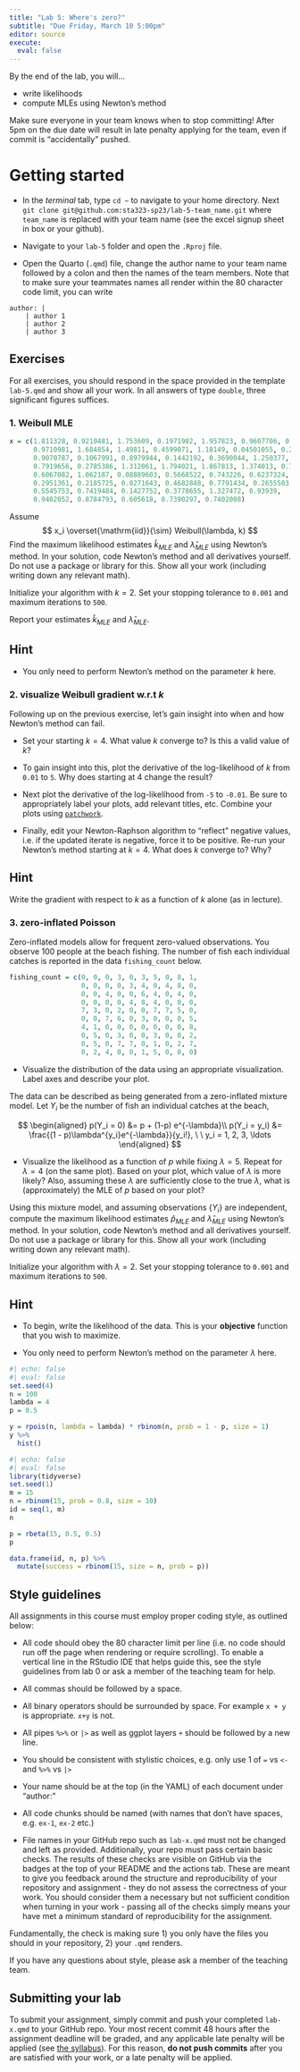 ```yaml
---
title: "Lab 5: Where's zero?"
subtitle: "Due Friday, March 10 5:00pm"  
editor: source
execute:
  eval: false
---
```



By the end of the lab, you will...

- write likelihoods
- compute MLEs using Newton's method

::: callout-warning
Make sure everyone in your team knows when to stop committing! After 5pm on the due date will result in late penalty applying for the team, even if commit is "accidentally" pushed.
:::

# Getting started

-   In the *terminal* tab, type `cd ~` to navigate to your home directory. Next `git clone git@github.com:sta323-sp23/lab-5-team_name.git` where `team_name` is replaced with your team name (see the excel signup sheet in box or your github).

-   Navigate to your `lab-5` folder and open the `.Rproj` file.

-   Open the Quarto (`.qmd`) file, change the author name to your team name followed by a colon and then the names of the team members. Note that to make sure your teammates names all render within the 80 character code limit, you can write

```
author: |
    | author 1 
    | author 2
    | author 3
```

## Exercises

For all exercises, you should respond in the space provided in the template `lab-5.qmd` and show all your work. In all answers of type `double`, three significant figures suffices.

### 1. Weibull MLE

```r
x = c(1.811328, 0.9210481, 1.753609, 0.1971982, 1.957823, 0.9607706, 0.3611815,
      0.9710981, 1.684854, 1.49811, 0.4599071, 1.18149, 0.04501055, 0.2688005,
      0.9070787, 0.1067991, 0.8979944, 0.1442192, 0.3690044, 1.250377,
      0.7919656, 0.2785386, 1.312061, 1.794021, 1.867813, 1.374013, 0.7282234,
      0.6067082, 1.062187, 0.08889603, 0.5668522, 0.743226, 0.6237324,
      0.2951361, 0.2185725, 0.8271643, 0.4682848, 0.7791434, 0.2655503,
      0.5545753, 0.7419484, 0.1427752, 0.3778655, 1.327472, 0.93939,
      0.9402052, 0.8784793, 0.605618, 0.7390297, 0.7402008)
```

Assume 
$$
x_i
\overset{\mathrm{iid}}{\sim}
Weibull(\lambda, k) 
$$
Find the maximum likelihood estimates $\hat{k}_{MLE}$ and $\hat{\lambda}_{MLE}$ using Newton's method. In your solution, code Newton's method and all derivatives yourself. Do not use a package or library for this. Show all your work (including writing down any relevant math).

Initialize your algorithm with $k = 2$. Set your stopping tolerance to `0.001` and maximum iterations to `500`. 

Report your estimates $\hat{k}_{MLE}$ and $\hat{\lambda}_{MLE}$.

::: callout-tip
## Hint
- You only need to perform Newton's method on the parameter $k$ here.
:::


### 2. visualize Weibull gradient w.r.t $k$

Following up on the previous exercise, let's gain insight into when and how Newton's method can fail.

- Set your starting $k = 4$. What value $k$ converge to? Is this a valid value of $k$?

- To gain insight into this, plot the derivative of the log-likelihood of $k$ from `0.01` to `5`. Why does starting at 4 change the result? 

- Next plot the derivative of the log-likelihood from `-5` to `-0.01`. Be sure to appropriately label your plots, add relevant titles, etc. Combine your plots using [`patchwork`](https://sta323-sp23.github.io/slides/lec07.html#/patchwork). 

- Finally, edit your Newton-Raphson algorithm to "reflect" negative values, i.e. if the updated iterate is negative, force it to be positive. Re-run your Newton's method starting at $k=4$. What does $k$ converge to? Why?

::: callout-tip 
## Hint

Write the gradient with respect to $k$ as a function of $k$ alone (as in lecture).
:::

### 3. zero-inflated Poisson

Zero-inflated models allow for frequent zero-valued observations. You observe 100 people at the beach fishing. The number of fish each individual catches is reported in the data `fishing_count` below.

```r
fishing_count = c(0, 0, 0, 3, 0, 3, 5, 0, 8, 1,
                  0, 0, 0, 0, 3, 4, 0, 4, 8, 0,
                  0, 0, 4, 0, 0, 6, 4, 0, 4, 0,
                  0, 0, 0, 0, 4, 8, 4, 0, 0, 0,
                  7, 3, 0, 2, 0, 0, 7, 7, 5, 0,
                  0, 0, 7, 6, 0, 3, 0, 0, 0, 5,
                  4, 1, 0, 0, 0, 0, 0, 0, 0, 8,
                  0, 5, 0, 3, 0, 0, 3, 0, 0, 2,
                  0, 5, 0, 7, 7, 0, 1, 0, 2, 7,
                  0, 2, 4, 0, 0, 1, 5, 0, 0, 0)
```

- Visualize the distribution of the data using an appropriate visualization. Label axes and describe your plot.

The data can be described as being generated from a zero-inflated mixture model. Let $Y_i$ be the number of fish an individual catches at the beach,

$$
\begin{aligned}
p(Y_i = 0) &= p + (1-p) e^{-\lambda}\\
p(Y_i = y_i) &= \frac{(1 - p)\lambda^{y_i}e^{-\lambda}}{y_i!}, \ \ y_i = 1, 2, 3, \ldots
\end{aligned}
$$

- Visualize the likelihood as a function of $p$ while fixing $\lambda = 5$. Repeat for $\lambda = 4$ (on the same plot). Based on your plot, which value of $\lambda$ is more likely? Also, assuming these $\lambda$ are sufficiently close to the true $\lambda$, what is (approximately) the MLE of $p$ based on your plot? 

Using this mixture model, and assuming observations $\{Y_i\}$ are independent, compute the maximum likelihood estimates $\hat{p}_{MLE}$ and $\hat{\lambda}_{MLE}$ using Newton's method. In your solution, code Newton's method and all derivatives yourself. Do not use a package or library for this. Show all your work (including writing down any relevant math).

Initialize your algorithm with $\lambda = 2$. Set your stopping tolerance to `0.001` and maximum iterations to `500`.

::: callout-tip
## Hint
- To begin, write the likelihood of the data. This is your **objective** function that you wish to maximize.

- You only need to perform Newton's method on the parameter $\lambda$ here.
:::

```r
#| echo: false
#| eval: false
set.seed(4)
n = 100
lambda = 4
p = 0.5

y = rpois(n, lambda = lambda) * rbinom(n, prob = 1 - p, size = 1)
y %>%
  hist()
```


```r
#| echo: false
#| eval: false
library(tidyverse)
set.seed(1)
m = 15
n = rbinom(15, prob = 0.8, size = 10)
id = seq(1, m)
n

p = rbeta(15, 0.5, 0.5)
p

data.frame(id, n, p) %>%
  mutate(success = rbinom(15, size = n, prob = p))
```



## Style guidelines

All assignments in this course must employ proper coding style, as outlined below:

-   All code should obey the 80 character limit per line (i.e. no code should run off the page when rendering or require scrolling). To enable a vertical line in the RStudio IDE that helps guide this, see the style guidelines from lab 0 or ask a member of the teaching team for help.

-   All commas should be followed by a space.

-   All binary operators should be surrounded by space. For example `x + y` is appropriate. `x+y` is not.

-   All pipes `%>%` or `|>` as well as ggplot layers `+` should be followed by a new line.

-   You should be consistent with stylistic choices, e.g. only use 1 of `=` vs `<-` and `%>%` vs `|>`

-   Your name should be at the top (in the YAML) of each document under "author:"

-   All code chunks should be named (with names that don't have spaces, e.g. `ex-1`, `ex-2` etc.)

-   File names in your GitHub repo such as `lab-x.qmd` must not be changed and left as provided. Additionally, your repo must pass certain basic checks. The results of these checks are visible on GitHub via the badges at the top of your README and the actions tab. These are meant to give you feedback around the structure and reproducibility of your repository and assignment - they do not assess the correctness of your work. You should consider them a necessary but not sufficient condition when turning in your work - passing all of the checks simply means your have met a minimum standard of reproducibility for the assignment.

Fundamentally, the check is making sure 1) you only have the files you should in your repository, 2) your `.qmd` renders.

If you have any questions about style, please ask a member of the teaching team.

## Submitting your lab

To submit your assignment, simply commit and push your completed `lab-x.qmd` to your GitHub repo. Your most recent commit 48 hours after the assignment deadline will be graded, and any applicable late penalty will be applied (see [the syllabus](/syllabus.html)). For this reason, **do not push commits** after you are satisfied with your work, or a late penalty will be applied.

